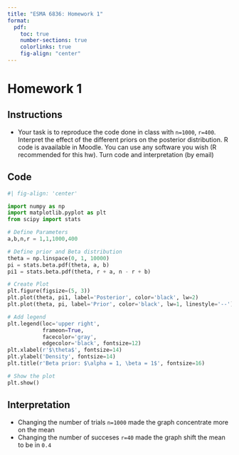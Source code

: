 ```yaml
---
title: "ESMA 6836: Homework 1"
format:
  pdf:
    toc: true
    number-sections: true
    colorlinks: true
    fig-align: "center"
---
```


# Homework 1


## Instructions
- Your task is to reproduce the code done in class with `n=1000`, `r=400`. Interpret the effect of the different priors 
on the posterior distribution. R code is avaailable in Moodle. You can use any software you wish (R recommended for this hw). Turn code and interpretation (by email)

## Code
```python
#| fig-align: 'center'

import numpy as np
import matplotlib.pyplot as plt
from scipy import stats

# Define Parameters
a,b,n,r = 1,1,1000,400

# Define prior and Beta distribution
theta = np.linspace(0, 1, 10000)
pi = stats.beta.pdf(theta, a, b)
pi1 = stats.beta.pdf(theta, r + a, n - r + b)

# Create Plot
plt.figure(figsize=(5, 3))
plt.plot(theta, pi1, label='Posterior', color='black', lw=2)
plt.plot(theta, pi, label='Prior', color='black', lw=1, linestyle='--')

# Add legend
plt.legend(loc='upper right', 
           frameon=True, 
           facecolor='gray', 
           edgecolor='black', fontsize=12)
plt.xlabel(r'$\theta$', fontsize=14)
plt.ylabel('Density', fontsize=14)
plt.title(r'Beta prior: $\alpha = 1, \beta = 1$', fontsize=16)

# Show the plot
plt.show()
```

## Interpretation

- Changing the number of trials `n=1000` made the graph concentrate more on the mean
- Changing the number of succeses `r=40` made the graph shift the mean to be in `0.4`
